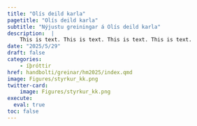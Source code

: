 ```yaml
---
title: "Olís deild karla"
pagetitle: "Olís deild karla"
subtitle: "Nýjustu greiningar á Olís deild karla"
description:  |
    This is text. This is text. This is text. This is text. 
date: "2025/5/29"
draft: false
categories:
    - íþróttir
href: handbolti/greinar/hm2025/index.qmd
image: Figures/styrkur_kk.png
twitter-card:
    image: Figures/styrkur_kk.png
execute: 
  eval: true
toc: false
---
```

